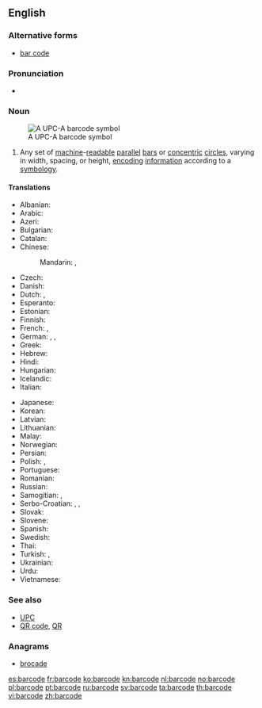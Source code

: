 ==English==

{{wikipedia|bar code}}

===Alternative forms===
* [[bar code]]

===Pronunciation===
* {{a|UK}} {{IPA|/ˈbɑː(ɹ)kəʊd/}}

===Noun===
{{en-noun}}
[[File:UPC A.svg|thumb|A UPC-A barcode symbol]]

# Any set of [[machine]]-[[readable]] [[parallel]] [[bar]]s or [[concentric]] [[circle]]s, varying in width, spacing, or height, [[encoding]] [[information]] according to a [[symbology]].

====Translations====
{{trans-top|set of machine-readable parallel bars}}
* Albanian: {{t-|sq|barkodi}}
* Arabic: {{t-|ar|شفرة خيطية|f|tr=shífra khayTíyya}}
* Azeri: {{t-|az|barkod}}
* Bulgarian: {{t-|bg|баркод|m|tr=barkod}}
* Catalan: {{t-|ca|codi de barres}}
* Chinese:
*: Mandarin: {{t|cmn|條形碼|sc=Hani}},  {{t|cmn|条形码|tr=tiáoxíngmǎ|sc=Hani}}
* Czech: {{t-|cs|čárový kód}}
* Danish: {{t-|da|stregkode}}
* Dutch: {{t+|nl|streepjescode|f}}, {{t+|nl|barcode|f}}
* Esperanto: {{t-|eo|strikodo}}
* Estonian: {{t-|et|vöötkood}}
* Finnish: {{t+|fi|viivakoodi}}
* French: {{t+|fr|code-barres|m}}, {{t+|fr|code à barres|m}}
* German: {{t-|de|Strichcode|m}}, {{t-|de|Balkencode|m}}, {{t+|de|Barcode|m}}
* Greek: {{t-|el|γραμμοκωδικός|m|tr=grammokodikós|sc=Grek}}
* Hebrew: {{t+|he|ברקוד}}
* Hindi: {{t-|hi|बारकोड|tr=bārkoḍ|sc=Deva}}
* Hungarian: {{t-|hu|vonalkód}}
* Icelandic: {{t-|is|strikamerki|n}}
* Italian: {{t-|it|codice a barre|m}}
{{trans-mid}}
* Japanese: {{t-|ja|バーコード|tr=bākōdo}}
* Korean: {{t-|ko|바코드|tr=bakodeu|sc=Hang}}
* Latvian: {{t-|lv|svītrkods}}
* Lithuanian: {{t-|lt|brūkšninis kodas}}
* Malay: {{t-|ms|kod bar}}
* Norwegian: {{t+|no|strekkode}}
* Persian: {{t+|fa|بارکد|tr=bârkod}}
* Polish: {{t-|pl|kod kreskowy|m}}, {{t-|pl|kod paskowy|m}}
* Portuguese: {{t-|pt|código de barras|m}}
* Romanian: {{t-|ro|cod de bare}}
* Russian: {{t-|ru|штрихкод|m|tr=štrixkód}}
* Samogitian: {{tø|sgs|barkods}}, {{tø|sgs|brokšnėnės kods}}
* Serbo-Croatian: {{t-|sh|бар код|m|sc=Cyrl}}, {{t-|sh|bar kod|m}}, {{t-|sh|crtični kôd}}
* Slovak: {{t-|sk|čiarový kód}}
* Slovene: {{t-|sl|črtna koda}}
* Spanish: {{t+|es|código de barras|m}}
* Swedish: {{t-|sv|streckkod|c}}
* Thai: {{t-|th|บารโคด|tr=baan-kôht}}
* Turkish: {{t+|tr|barkod}}, {{t-|tr|bar kod}}
* Ukrainian: {{t-|uk|штрих-кодування|n|tr=štryx-koduvánnja}}
* Urdu: {{t-|ur|بارکوڈ|tr=bārkoḍ|sc=ur-Arab}}
* Vietnamese: {{t+|vi|mã vạch}}
{{trans-bottom}}

===See also===
* [[UPC]]
* [[QR code]], [[QR]]

===Anagrams===
* [[brocade#English|brocade]]

[[es:barcode]]
[[fr:barcode]]
[[ko:barcode]]
[[kn:barcode]]
[[nl:barcode]]
[[no:barcode]]
[[pl:barcode]]
[[pt:barcode]]
[[ru:barcode]]
[[sv:barcode]]
[[ta:barcode]]
[[th:barcode]]
[[vi:barcode]]
[[zh:barcode]]